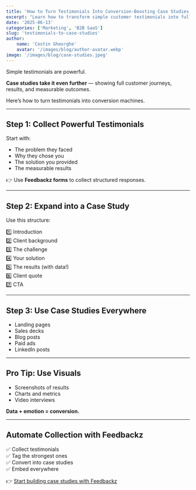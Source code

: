 ```yaml
---
title: 'How to Turn Testimonials Into Conversion-Boosting Case Studies'
excerpt: "Learn how to transform simple customer testimonials into full case studies that drive leads, build authority, and close more sales."
date: '2025-06-13'
categories: ['Marketing', 'B2B SaaS']
slug: 'testimonials-to-case-studies'
author:
    name: 'Costin Gheorghe'
    avatar: '/images/blog/author-avatar.webp'
image: '/images/blog/case-studies.jpeg'
---
```


Simple testimonials are powerful.

**Case studies take it even further** — showing full customer journeys, results, and measurable outcomes.

Here’s how to turn testimonials into conversion machines.

---

## Step 1: Collect Powerful Testimonials

Start with:

- The problem they faced
- Why they chose you
- The solution you provided
- The measurable results

👉 Use **Feedbackz forms** to collect structured responses.

---

## Step 2: Expand into a Case Study

Use this structure:

1️⃣ Introduction  
2️⃣ Client background  
3️⃣ The challenge  
4️⃣ Your solution  
5️⃣ The results (with data!)  
6️⃣ Client quote  
7️⃣ CTA

---

## Step 3: Use Case Studies Everywhere

- Landing pages
- Sales decks
- Blog posts
- Paid ads
- LinkedIn posts

---

## Pro Tip: Use Visuals

- Screenshots of results
- Charts and metrics
- Video interviews

**Data + emotion = conversion.**

---

## Automate Collection with Feedbackz

✅ Collect testimonials  
✅ Tag the strongest ones  
✅ Convert into case studies  
✅ Embed everywhere

👉 [Start building case studies with Feedbackz](https://feedbackz.co)
